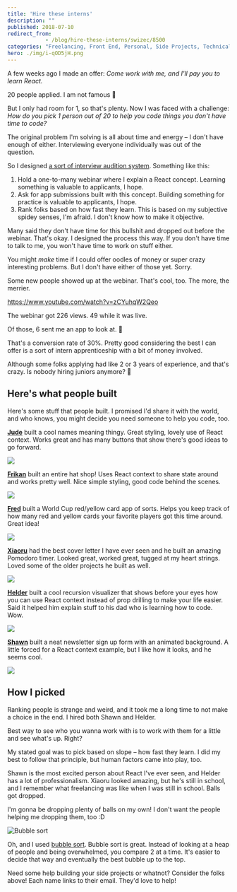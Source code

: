 ```yaml
---
title: 'Hire these interns'
description: ""
published: 2018-07-10
redirect_from: 
            - /blog/hire-these-interns/swizec/8500
categories: "Freelancing, Front End, Personal, Side Projects, Technical"
hero: ./img/i-qOD5jH.png
---
```

A few weeks ago I made an offer: _Come work with me, and I'll pay you to learn React._



20 people applied. I am not famous 🤔



But I only had room for 1, so that's plenty. Now I was faced with a challenge: _How do you pick 1 person out of 20 to help you code things you don't have time to code?_



The original problem I'm solving is all about time and energy – I don't have enough of either. Interviewing everyone individually was out of the question.



So I designed [a sort of interview audition system](https://swizec.com/blog/tech-intern-job/swizec/8454). Something like this:



1. Hold a one-to-many webinar where I explain a React concept. Learning something is valuable to applicants, I hope.
2. Ask for app submissions built with this concept. Building something for practice is valuable to applicants, I hope.
3. Rank folks based on how fast they learn. This is based on my subjective spidey senses, I'm afraid. I don't know how to make it objective.



Many said they don't have time for this bullshit and dropped out before the webinar. That's okay. I designed the process this way. If you don't have time to talk to me, you won't have time to work on stuff either.



You might _make_ time if I could offer oodles of money or super crazy interesting problems. But I don't have either of those yet. Sorry.



Some new people showed up at the webinar. That's cool, too. The more, the merrier.



https://www.youtube.com/watch?v=zCYuhqW2Qeo



The webinar got 226 views. 49 while it was live.



Of those, 6 sent me an app to look at. 🎉



That's a conversion rate of 30%. Pretty good considering the best I can offer is a sort of intern apprenticeship with a bit of money involved.



Although some folks applying had like 2 or 3 years of experience, and that's crazy. Is nobody hiring juniors anymore? 🤔



## Here's what people built



Here's some stuff that people built. I promised I'd share it with the world, and who knows, you might decide you need someone to help you code, too.



[**Jude**](mailto:judenangoli@yahoo.com) built a cool names meaning thingy. Great styling, lovely use of React context. Works great and has many buttons that show there's good ideas to go forward.



[![](./img/i-qOD5jH.png)](https://test-ad62f.firebaseapp.com/)



[**Frikan**](mailto:ferwee@gmail.com) built an entire hat shop! Uses React context to share state around and works pretty well. Nice simple styling, good code behind the scenes.



[![](./img/i-u3SgS7.png)](https://frikanrw.github.io/contexthatshop/)



[**Fred**](mailto:fred.thefriedone@gmail.com) built a World Cup red/yellow card app of sorts. Helps you keep track of how many red and yellow cards your favorite players got this time around. Great idea!



[![](./img/i-RyIvtI.png)](https://codesandbox.io/s/8kvnzq98p8)



[**Xiaoru**](mailto:hello@xiaoru.li) had the best cover letter I have ever seen and he built an amazing Pomodoro timer. Looked great, worked great, tugged at my heart strings. Loved some of the older projects he built as well.



![](./img/i-TXCXG5.png)



[**Helder**](mailto:hsribei.pub@gmail.com) built a cool recursion visualizer that shows before your eyes how you can use React context instead of prop drilling to make your life easier. Said it helped him explain stuff to his dad who is learning how to code. Wow.



[![](./img/i-s14tMy.png)](https://codesandbox.io/s/3vmrlm0175)



[**Shawn**](mailto:shawnhosea@shawnhosea.com) built a neat newsletter sign up form with an animated background. A little forced for a React context example, but I like how it looks, and he seems cool.



[![](./img/i-jEL88f.png)](https://craftatoms.github.io/newslettertemplate/)



## How I picked



Ranking people is strange and weird, and it took me a long time to not make a choice in the end. I hired both Shawn and Helder.



Best way to see who you wanna work with is to work with them for a little and see what's up. Right?



My stated goal was to pick based on slope – how fast they learn. I did my best to follow that principle, but human factors came into play, too.



Shawn is the most excited person about React I've ever seen, and Helder has a lot of professionalism. Xiaoru looked amazing, but he's still in school, and I remember what freelancing was like when I was still in school. Balls got dropped.



I'm gonna be dropping plenty of balls on my own! I don't want the people helping me dropping them, too :D



![Bubble sort](./img/wikipedia-commons-c-c8-Bubble-sort-example-300px.gif)



Oh, and I used [bubble sort](https://en.wikipedia.org/wiki/Bubble_sort). Bubble sort is great. Instead of looking at a heap of people and being overwhelmed, you compare 2 at a time. It's easier to decide that way and eventually the best bubble up to the top.



Need some help building your side projects or whatnot? Consider the folks above! Each name links to their email. They'd love to help!